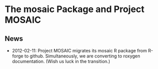 =The mosaic Package and Project MOSAIC=

==News==
* 2012-02-11: Project MOSAIC migrates its mosaic R package from R-forge to github.  Simultaneously, we are converting to roxygen documentation.  (Wish us luck in the transition.)